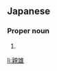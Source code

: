 ==Japanese==
{{ja-kanjitab|ちか|お}}

===Proper noun===
{{ja-pos|ちかお|proper}}

# {{given name|male|lang=ja|sort=ちかお}}

[[li:親雄]]